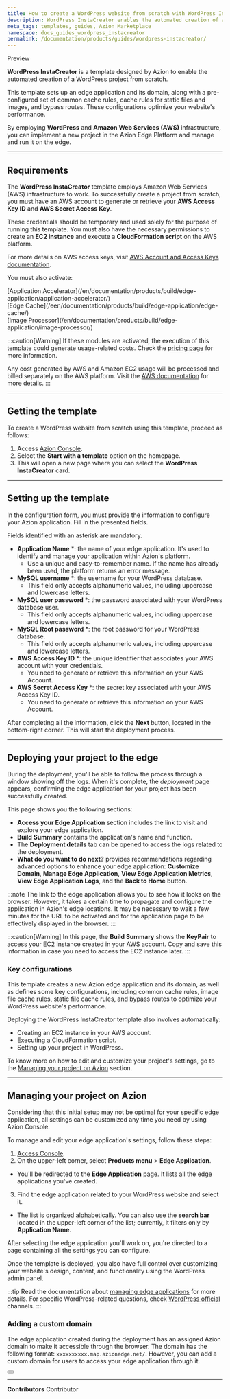 ```yaml
---
title: How to create a WordPress website from scratch with WordPress InstaCreator
description: WordPress InstaCreator enables the automated creation of a WordPress project from scratch.
meta_tags: templates, guides, Azion Marketplace
namespace: docs_guides_wordpress_instacreator
permalink: /documentation/products/guides/wordpress-instacreator/
---
```


<Badge variant="accent">
Preview
</Badge>

**WordPress InstaCreator** is a template designed by Azion to enable the automated creation of a WordPress project from scratch.

This template sets up an edge application and its domain, along with a pre-configured set of common cache rules, cache rules for static files and images, and bypass routes. These configurations optimize your website's performance.

By employing **WordPress** and **Amazon Web Services (AWS)** infrastructure, you can implement a new project in the Azion Edge Platform and manage and run it on the edge.

---

## Requirements

The **WordPress InstaCreator** template employs Amazon Web Services (AWS) infrastructure to work. To successfully create a project from scratch, you must have an AWS account to generate or retrieve your **AWS Access Key ID** and **AWS Secret Access Key**.

These credentials should be temporary and used solely for the purpose of running this template. You must also have the necessary permissions to create an **EC2 instance** and execute a **CloudFormation script** on the AWS platform.

For more details on AWS access keys, visit [AWS Account and Access Keys documentation](https://docs.aws.amazon.com/powershell/latest/userguide/pstools-appendix-sign-up.html).

You must also activate:

<Badge>
[Application Accelerator](/en/documentation/products/build/edge-application/application-accelerator/)
</Badge>
<br/>
<Badge>
[Edge Cache](/een/documentation/products/build/edge-application/edge-cache/)
</Badge>
<br/>
<Badge>
[Image Processor](/en/documentation/products/build/edge-application/image-processor/)
</Badge>

:::caution[Warning]
If these modules are activated, the execution of this template could generate usage-related costs. Check the [pricing page](https://www.azion.com/en/pricing/) for more information.

Any cost generated by AWS and Amazon EC2 usage will be processed and billed separately on the AWS platform. Visit the [AWS documentation](https://aws.amazon.com/ec2/pricing/) for more details.
:::

---

## Getting the template

To create a WordPress website from scratch using this template, proceed as follows:

1. Access [Azion Console](/en/documentation/products/guides/how-to-access-rtm/).
2. Select the **Start with a template** option on the homepage.
3. This will open a new page where you can select the **WordPress InstaCreator** card.

---

## Setting up the template

In the configuration form, you must provide the information to configure your Azion application. Fill in the presented fields. 

Fields identified with an asterisk are mandatory.

- **Application Name** *: the name of your edge application. It's used to identify and manage your application within Azion's platform.
  - Use a unique and easy-to-remember name. If the name has already been used, the platform returns an error message.
- **MySQL username** *: the username for your WordPress database.
  - This field only accepts alphanumeric values, including uppercase and lowercase letters.
- **MySQL user password** *: the password associated with your WordPress database user.
  - This field only accepts alphanumeric values, including uppercase and lowercase letters.
- **MySQL Root password** *: the root password for your WordPress database.
  - This field only accepts alphanumeric values, including uppercase and lowercase letters.
- **AWS Access Key ID** *: the unique identifier that associates your AWS account with your credentials.
  - You need to generate or retrieve this information on your AWS Account.
- **AWS Secret Access Key** *: the secret key associated with your AWS Access Key ID.
  - You need to generate or retrieve this information on your AWS Account.

After completing all the information, click the **Next** button, located in the bottom-right corner. This will start the deployment process.

---

## Deploying your project to the edge

During the deployment, you'll be able to follow the process through a window showing off the logs. When it's complete, the *deployment* page appears, confirming the edge application for your project has been successfully created.

This page shows you the following sections:

- **Access your Edge Application** section includes the link to visit and explore your edge application.
- **Build Summary** contains the application's name and function.
- The **Deployment details** tab can be opened to access the logs related to the deployment. 
- **What do you want to do next?** provides recommendations regarding advanced options to enhance your edge application: **Customize Domain**, **Manage Edge Application**, **View Edge Application Metrics**, **View Edge Application Logs**, and the **Back to Home** button.

:::note
The link to the edge application allows you to see how it looks on the browser. However, it takes a certain time to propagate and configure the application in Azion's edge locations. It may be necessary to wait a few minutes for the URL to be activated and for the application page to be effectively displayed in the browser.
:::

:::caution[Warning]
In this page, the **Build Summary** shows the **KeyPair** to access your EC2 instance created in your AWS account. Copy and save this information in case you need to access the EC2 instance later.
:::

### Key configurations

This template creates a new Azion edge application and its domain, as well as defines some key configurations, including common cache rules, image file cache rules, static file cache rules, and bypass routes to optimize your WordPress website's performance.

Deploying the WordPress InstaCreator template also involves automatically:

- Creating an EC2 instance in your AWS account.
- Executing a CloudFormation script.
- Setting up your project in WordPress.

To know more on how to edit and customize your project's settings, go to the [Managing your project on Azion](#managing-your-project-on-azion) section.

---

## Managing your project on Azion

Considering that this initial setup may not be optimal for your specific edge application, all settings can be customized any time you need by using Azion Console.

To manage and edit your edge application's settings, follow these steps:

1. [Access Console](https://console.azion.com/).
2. On the upper-left corner, select **Products menu** > **Edge Application**.
- You'll be redirected to the **Edge Application** page. It lists all the edge applications you've created.
3. Find the edge application related to your WordPress website and select it.
- The list is organized alphabetically. You can also use the **search bar** located in the upper-left corner of the list; currently, it filters only by **Application Name**.

After selecting the edge application you'll work on, you're directed to a page containing all the settings you can configure.

Once the template is deployed, you also have full control over customizing your website's design, content, and functionality using the WordPress admin panel.

:::tip
Read the documentation about [managing edge applications](/en/documentation/products/build/edge-application/first-steps/) for more details. For specific WordPress-related questions, check [WordPress official](https://wordpress.com/) channels.
:::

### Adding a custom domain

The edge application created during the deployment has an assigned Azion domain to make it accessible through the browser. The domain has the following format: `xxxxxxxxxx.map.azionedge.net/`. However, you can add a custom domain for users to access your edge application through it.


<Button href="/en/documentation/products/build/edge-application/domains/" text="go to Domains reference" variant="secondary"> 

</Button>



---


**Contributors** <ContributorList>Contributor</ContributorList>
